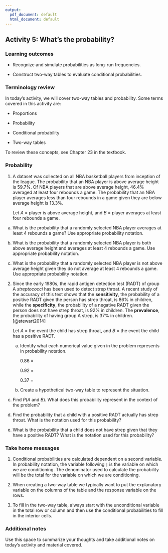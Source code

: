 ```yaml
---
output:
  pdf_document: default
  html_document: default
---
```

## Activity 5:  What's the probability?

\setstretch{1}

### Learning outcomes

* Recognize and simulate probabilities as long-run frequencies.

* Construct two-way tables to evaluate conditional probabilities.

### Terminology review

In today's activity, we will cover two-way tables and probability.  Some terms covered in this activity are:

* Proportions 

* Probability

* Conditional probability

* Two-way tables

To review these concepts, see Chapter 23 in the textbook.  


### Probability 

1. A dataset was collected on all NBA basketball players from inception of the league.  The probability that an NBA player is above average height is 59.7%.  Of NBA players that are above average height, 46.4% averaged at least four rebounds a game. The probability that an NBA player averages less than four rebounds in a game given they are below average height is 13.3%. 
\vspace{1mm}

    Let $A$ = player is above average height, and $B$ = player averages at least four rebounds a game.
\vspace{0.1in}

\begin{center}
\begin{tabular}{|c|c|c|c|} \hline
\hspace{0.8in} & \hspace{0.25in} $A$ \hspace{.25in} & \hspace{0.25in} $A^c$ \hspace{0.25in} & \hspace{0.25in} Total \hspace{0.25in} \\ \hline $B$ & 27700.8 & 34940.1 & 62640.9 \\ \hline
 $B^c$ & 31999.2 & 5359.9 & 37359.1 \\ \hline
Total & 59700 & 40300 & 100000 \\ \hline
\end{tabular}
\end{center}
\vspace{.1in}

a. What is the probability that a randomly selected NBA player averages at least 4 rebounds a game?  Use appropriate probability notation.

\vspace{0.5in}

b. What is the probability that a randomly selected NBA player is both above average height and averages at least 4 rebounds a game.  Use appropriate probability notation.

\vspace{0.5in}

c. What is the probability that a randomly selected NBA player is not above average height given they do not average at least 4 rebounds a game.  Use appropriate probability notation.

\vspace{0.55in}

\newpage

2. Since the early 1980s, the rapid antigen detection test (RADT) of group A *streptococci* has been used to detect strep throat. A recent study of the accuracy of this test shows that the **sensitivity**, the probability of a positive RADT given the person has strep throat, is 86% in children, while the **specificity**, the probability of a negative RADT given the person does not have strep throat, is 92% in children.  The **prevalence**, the probability of having group A strep, is 37% in children. [@stewart2014]
\vspace{1mm}

    Let $A$ = the event the child has strep throat, and $B$ = the event the child has a positive RADT.
\vspace{0.1in}

    a. Identify what each numerical value given in the problem represents in probability notation.
\vspace{.1in}

        0.86 =  
\vspace{.1in}
 
        0.92 =  
\vspace{.1in}

        0.37 =  
\vspace{.1in}

    b. Create a hypothetical two-way table to represent the situation.  
    
\begin{center}
\begin{tabular}{|c|c|c|c|} \hline
\hspace{0.8in} & \hspace{0.35in} $A$ \hspace{.35in} & \hspace{0.35in} $A^c$  \hspace{0.35in} & \hspace{0.3in} Total \hspace{0.3in} \\ 
& & & \\ \hline
$B$& & & \\ 
& & & \\ \hline
$B^c$& & & \\ 
& & & \\ \hline
Total & & & 100,000 \\ 
& & & \\ \hline
\end{tabular}
\end{center}
\vspace{.1in}

   c. Find $P(A \mbox{ and } B)$. What does this probability represent in the context of the problem?
\vspace{.8in}

   d. Find the probability that a child with a positive RADT actually has strep throat. What is the notation used for this probability?
\vspace{.8in}

   e.  What is the probability that a child does not have strep given that they have a positive RADT?  What is the notation used for this probability?

\newpage

<!-- 2. In a computer store, 30% of the computers in stock are laptops and 70% are desktops.  Five percent of the laptops are on sale, while 10% of the desktops are on sale. -->
<!-- \vspace{1mm} -->

<!--     Let $L$ = the event the computer is a laptop, and $S$ = the event the computer is on sale. -->
<!-- \vspace{0.1in} -->

<!--     a. Identify what each numerical value given in the problem represents in probability notation. -->
<!-- \vspace{.1in} -->

<!--         0.30 =   -->
<!--  \vspace{.1in} -->

<!--         0.70 =   -->
<!-- \vspace{.1in} -->

<!--         0.05 =   -->
<!-- \vspace{.1in} -->

<!--         0.10 =   -->
<!-- \vspace{.1in} -->

<!--     b. Create a hypothetical two-way table to represent the situation.   -->

<!-- \begin{center} -->
<!-- \begin{tabular}{|c|c|c|c|} \hline -->
<!-- \hspace{0.8in} & \hspace{0.35in} $L$ \hspace{0.35in} & \hspace{0.35in} $L^c$ \hspace{0.35in} & \hspace{0.3in} Total \hspace{0.3in} \\  -->
<!-- & & & \\ \hline -->
<!-- $S$ & & & \\  -->
<!-- & & & \\ \hline -->
<!-- $S^c$ & & & \\ -->
<!-- & & & \\ \hline -->
<!-- Total & & & 100,000 \\  -->
<!-- & & & \\ \hline -->
<!-- \end{tabular} -->
<!-- \end{center} -->
<!-- \vspace{.1in} -->

<!--    c. Calculate the probability that a randomly selected computer will be a desktop, given that the computer is on sale. What is the notation used for this probability? -->
<!-- \vspace{.8in} -->


<!--    d. Find $P(S^C | L^C)$. What does this probability represent in context of the problem? -->
<!-- \vspace{1in} -->

<!--    e. What is the probability a randomly selected computer is both a laptop and on sale?  Give the appropriate probability notation. -->


\newpage 

### Take home messages

1.  Conditional probabilities are calculated dependent on a second variable.  In probability notation, the variable following `|` is the variable on which we are conditioning.  The denominator used to calculate the probability will be the total for the variable on which we are conditioning.  


2. When creating a two-way table we typically want to put the explanatory variable on the columns of the table and the response variable on the rows.


3. To fill in the two-way table, always start with the unconditional variable in the total row or column and then use the conditional probabilities to fill in the interior cells.

### Additional notes

Use this space to summarize your thoughts and take additional notes on today's activity and material covered.

\newpage
